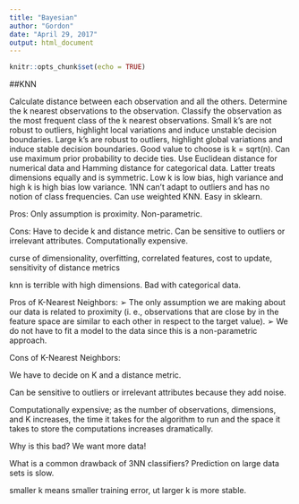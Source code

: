 ```yaml
---
title: "Bayesian"
author: "Gordon"
date: "April 29, 2017"
output: html_document
---
```


```r
knitr::opts_chunk$set(echo = TRUE)
```

##KNN

Calculate distance between each observation and all the others. Determine the k nearest observations to the observation. Classify the observation as the most frequent class of the k nearest observations. Small k's are not robust to outliers, highlight local variations and induce unstable decision boundaries. Large k's are robust to outliers, highlight global variations and induce stable decision boundaries. Good value to choose is k = sqrt(n). Can use maximum prior probability to decide ties. Use Euclidean distance for numerical data and Hamming distance for categorical data. Latter treats dimensions equally and is symmetric. Low k is low bias, high variance and high k is high bias low variance. 1NN can't adapt to outliers and has no notion of class frequencies. Can use weighted KNN. Easy in sklearn.

Pros: Only assumption is proximity. Non-parametric.

Cons: Have to decide k and distance metric. Can be sensitive to outliers or irrelevant attributes. Computationally expensive.

curse of dimensionality, overfitting, correlated features, cost to update, sensitivity of distance metrics

knn is terrible with high dimensions. Bad with categorical data.

Pros of K-Nearest Neighbors:
➢ The only assumption we are making about our data is related to proximity (i.
e., observations that are close by in the feature space are similar to each
other in respect to the target value).
➢ We do not have to fit a model to the data since this is a non-parametric
approach.

Cons of K-Nearest Neighbors:

We have to decide on K and a distance metric.

Can be sensitive to outliers or irrelevant attributes because they add noise.

Computationally expensive; as the number of observations, dimensions, and K increases, the time it takes for the algorithm to run and the space it takes to store the computations increases dramatically.

Why is this bad? We want more data!

What is a common drawback of 3NN classifiers? Prediction on large data sets is slow.

smaller k means smaller training error, ut larger k is more stable. 
